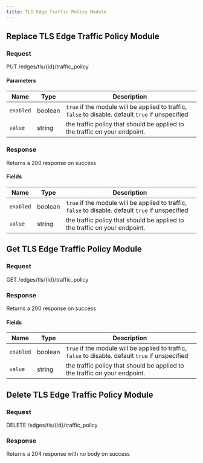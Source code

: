 ```yaml
---
title: TLS Edge Traffic Policy Module
---
```




## Replace TLS Edge Traffic Policy Module

### Request

PUT /edges/tls/\{id\}/traffic_policy

<TLSEdgeTrafficPolicyModuleReplaceRequest />

#### Parameters

| Name      | Type    | Description                                                                                        |
| --------- | ------- | -------------------------------------------------------------------------------------------------- |
| `enabled` | boolean | `true` if the module will be applied to traffic, `false` to disable. default `true` if unspecified |
| `value`   | string  | the traffic policy that should be applied to the traffic on your endpoint.                         |

### Response

Returns a 200 response on success

<TLSEdgeTrafficPolicyModuleReplaceResponse />

#### Fields

| Name      | Type    | Description                                                                                        |
| --------- | ------- | -------------------------------------------------------------------------------------------------- |
| `enabled` | boolean | `true` if the module will be applied to traffic, `false` to disable. default `true` if unspecified |
| `value`   | string  | the traffic policy that should be applied to the traffic on your endpoint.                         |

## Get TLS Edge Traffic Policy Module

### Request

GET /edges/tls/\{id\}/traffic_policy

<TLSEdgeTrafficPolicyModuleGetRequest />

### Response

Returns a 200 response on success

<TLSEdgeTrafficPolicyModuleGetResponse />

#### Fields

| Name      | Type    | Description                                                                                        |
| --------- | ------- | -------------------------------------------------------------------------------------------------- |
| `enabled` | boolean | `true` if the module will be applied to traffic, `false` to disable. default `true` if unspecified |
| `value`   | string  | the traffic policy that should be applied to the traffic on your endpoint.                         |

## Delete TLS Edge Traffic Policy Module

### Request

DELETE /edges/tls/\{id\}/traffic_policy

<TLSEdgeTrafficPolicyModuleDeleteRequest />

### Response

Returns a 204 response with no body on success
